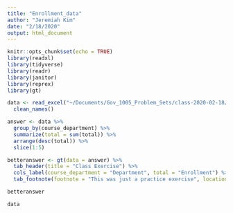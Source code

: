 ```yaml
---
title: "Enrollment_data"
author: "Jeremiah Kim"
date: "2/18/2020"
output: html_document
---
```


```r
knitr::opts_chunk$set(echo = TRUE)
library(readxl)
library(tidyverse)
library(readr)
library(janitor)
library(reprex)
library(gt)
```

```r
data <- read_excel("~/Documents/Gov_1005_Problem_Sets/class-2020-02-18/class_enrollment_summary_by_term2.18.20.xlsx", skip = 3) %>%
  clean_names()
```

```r
answer <- data %>% 
  group_by(course_department) %>% 
  summarize(total = sum(total)) %>% 
  arrange(desc(total)) %>% 
  slice(1:5)

betteranswer <- gt(data = answer) %>% 
  tab_header(title = "Class Exercise") %>% 
  cols_label(course_department = "Department", total = "Enrollment") %>% 
  tab_footnote(footnote = "This was just a practice exercise", locations = cells_title())

betteranswer
```

```r
data
```


